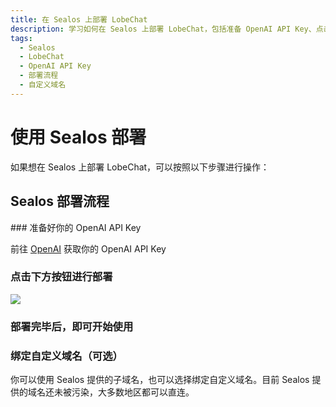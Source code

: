 ```yaml
---
title: 在 Sealos 上部署 LobeChat
description: 学习如何在 Sealos 上部署 LobeChat，包括准备 OpenAI API Key、点击部署按钮、绑定自定义域名等操作。
tags:
  - Sealos
  - LobeChat
  - OpenAI API Key
  - 部署流程
  - 自定义域名
---
```


# 使用 Sealos 部署

如果想在 Sealos 上部署 LobeChat，可以按照以下步骤进行操作：

## Sealos 部署流程

<Steps>
  ### 准备好你的 OpenAI API Key

  前往 [OpenAI](https://platform.openai.com/account/api-keys) 获取你的 OpenAI API Key

  ### 点击下方按钮进行部署

  [![][deploy-button-image]][deploy-link]

  ### 部署完毕后，即可开始使用

  ### 绑定自定义域名（可选）

  你可以使用 Sealos 提供的子域名，也可以选择绑定自定义域名。目前 Sealos 提供的域名还未被污染，大多数地区都可以直连。
</Steps>

[deploy-button-image]: https://raw.githubusercontent.com/labring-actions/templates/main/Deploy-on-Sealos.svg
[deploy-link]: https://cloud.sealos.io/?openapp=system-template%3FtemplateName%3Dlobe-chat
